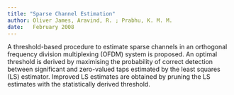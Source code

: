 ```yaml
---
title: "Sparse Channel Estimation" 
author: Oliver James, Aravind, R. ; Prabhu, K. M. M.
date:   February 2008
---
```


A threshold-based procedure to estimate sparse channels in an orthogonal frequency division multiplexing (OFDM) system is proposed. An optimal threshold is derived by maximising the probability of correct detection between significant and zero-valued taps estimated by the least squares (LS) estimator. Improved LS estimates are obtained by pruning the LS estimates with the statistically derived threshold.
